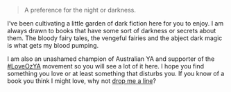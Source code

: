 > A preference for the night or darkness.

I’ve been cultivating a little garden of dark fiction here for you to enjoy. I am always drawn to books that have some sort of darkness or secrets about them. The bloody fairy tales, the vengeful fairies and the abject dark magic is what gets my blood pumping.

I am also an unashamed champion of Australian YA and supporter of the [#LoveOzYA](http://loveozya.com.au/) movement so you will see a lot of it here. I hope you find something you love or at least something that disturbs you. If you know of a book you think I might love, why not [drop me a line](https://cassandrafrances.typeform.com/to/lBY1UF)?
